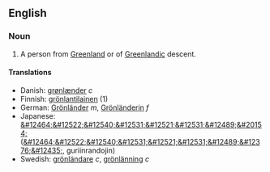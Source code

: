 ==English==
===Noun===
#A person from [[Greenland]] or of [[Greenlandic]] descent.

====Translations====
*Danish: [[grønlænder]] ''c''
*Finnish: [[grönlantilainen]] (1)
*German: [[Grönländer]] ''m'', [[Grönländerin]] ''f''
*Japanese: [[&#12464;&#12522;&#12540;&#12531;&#12521;&#12531;&#12489;&#20154;]] ([[&#12464;&#12522;&#12540;&#12531;&#12521;&#12531;&#12489;&#12376;&#12435;]], guriinrandojin)
*Swedish: [[grönländare]] ''c'', [[grönlänning]] ''c''